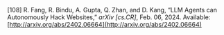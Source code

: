 \[108\]	R. Fang, R. Bindu, A. Gupta, Q. Zhan, and D. Kang, “LLM Agents can Autonomously Hack Websites,” *arXiv \[cs.CR\]*, Feb. 06, 2024\. Available: [http://arxiv.org/abs/2402.06664](http://arxiv.org/abs/2402.06664)